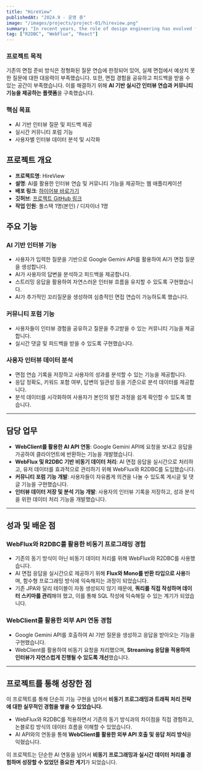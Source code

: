 ```yaml
---
title: "HireView"
publishedAt: "2024.9 - 운영 중"
image: "/images/projects/project-01/hireview.png"
summary: "In recent years, the role of design engineering has evolved from a specialized niche to a critical component in the development of innovative products and solutions."
tag: ["R2DBC", "WebFlux", "React"]
---
```


### **프로젝트 목적**

기존의 면접 준비 방식은 정형화된 질문 연습에 한정되어 있어, 실제 면접에서 예상치 못한 질문에 대한 대응력이 부족했습니다.
또한, 면접 경험을 공유하고 피드백을 받을 수 있는 공간이 부족했습니다.
이를 해결하기 위해 **AI 기반 실시간 인터뷰 연습과 커뮤니티 기능을 제공하는 플랫폼**을 구축했습니다.

### **핵심 목표**

- AI 기반 인터뷰 질문 및 피드백 제공
- 실시간 커뮤니티 포럼 기능
- 사용자별 인터뷰 데이터 분석 및 시각화

## **프로젝트 개요**

- **프로젝트명**: HireView
- **설명**: AI를 활용한 인터뷰 연습 및 커뮤니티 기능을 제공하는 웹 애플리케이션
- **배포 링크**: [하이어뷰 바로가기](https://www.hireview.net)
- **깃허브**: [프로젝트 GitHub 링크](https://github.com/rnjstmdals6/hireview-server)
- **작업 인원**: 풀스택 1명(본인) / 디자이너 1명

## **주요 기능**

### **AI 기반 인터뷰 기능**
- 사용자가 입력한 질문을 기반으로 Google Gemini API를 활용하여 AI가 면접 질문을 생성합니다.
- AI가 사용자의 답변을 분석하고 피드백을 제공합니다.
- 스트리밍 응답을 활용하여 자연스러운 인터뷰 흐름을 유지할 수 있도록 구현했습니다.
- AI가 추가적인 꼬리질문을 생성하여 심층적인 면접 연습이 가능하도록 했습니다.

### **커뮤니티 포럼 기능**
- 사용자들이 인터뷰 경험을 공유하고 질문을 주고받을 수 있는 커뮤니티 기능을 제공합니다.
- 실시간 댓글 및 피드백을 받을 수 있도록 구현했습니다.

### **사용자 인터뷰 데이터 분석**
- 면접 연습 기록을 저장하고 사용자의 성과를 분석할 수 있는 기능을 제공합니다.
- 응답 정확도, 키워드 포함 여부, 답변의 일관성 등을 기준으로 분석 데이터를 제공합니다.
- 분석 데이터를 시각화하여 사용자가 본인의 발전 과정을 쉽게 확인할 수 있도록 했습니다.

---

## **담당 업무**

- **WebClient를 활용한 AI API 연동**: Google Gemini API에 요청을 보내고 응답을 가공하여 클라이언트에 반환하는 기능을 개발했습니다.
- **WebFlux 및 R2DBC 기반 비동기 데이터 처리**: AI 면접 응답을 실시간으로 처리하고, 유저 데이터를 효과적으로 관리하기 위해 WebFlux와 R2DBC를 도입했습니다.
- **커뮤니티 포럼 기능 개발**: 사용자들이 자유롭게 의견을 나눌 수 있도록 게시글 및 댓글 기능을 구현했습니다.
- **인터뷰 데이터 저장 및 분석 기능 개발**: 사용자의 인터뷰 기록을 저장하고, 성과 분석을 위한 데이터 처리 기능을 개발했습니다.

---

## **성과 및 배운 점**

### **WebFlux와 R2DBC를 활용한 비동기 프로그래밍 경험**
- 기존의 동기 방식이 아닌 비동기 데이터 처리를 위해 WebFlux와 R2DBC를 사용했습니다.
- AI 면접 응답을 실시간으로 제공하기 위해 **Flux와 Mono를 반환 타입으로 사용**하며, 함수형 프로그래밍 방식에 익숙해지는 과정이 되었습니다.
- 기존 JPA와 달리 테이블이 자동 생성되지 않기 때문에, **쿼리를 직접 작성하며 데이터 스키마를 관리**해야 했고, 이를 통해 SQL 작성에 익숙해질 수 있는 계기가 되었습니다.

### **WebClient를 활용한 외부 API 연동 경험**
- Google Gemini API를 호출하여 AI 기반 질문을 생성하고 응답을 받아오는 기능을 구현했습니다.
- WebClient를 활용하여 비동기 요청을 처리했으며, **Streaming 응답을 적용하여 인터뷰가 자연스럽게 진행될 수 있도록 개선**했습니다.

---

## **프로젝트를 통해 성장한 점**

이 프로젝트를 통해 단순히 기능 구현을 넘어서 **비동기 프로그래밍과 트래픽 처리 전략에 대한 실무적인 경험을 쌓을 수 있었습니다.**
- WebFlux와 R2DBC를 적용하면서 기존의 동기 방식과의 차이점을 직접 경험하고, 논블로킹 방식의 데이터 흐름을 이해할 수 있었습니다.
- AI API와의 연동을 통해 **WebClient를 활용한 외부 API 호출 및 응답 처리 방식**을 익혔습니다.

이 프로젝트는 단순한 AI 연동을 넘어서 **비동기 프로그래밍과 실시간 데이터 처리를 경험하며 성장할 수 있었던 중요한 계기**가 되었습니다.